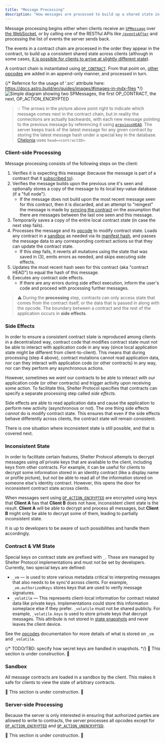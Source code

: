 ```yaml
---
title: "Message Processing"
description: "How messages are processed to build up a shared state in Shelter Protocol"
---
```


Message processing begins either when clients receive an [`SPMessage`](/en/spmessage) over [the WebSocket](/en/server-api#server-entry), or by calling one of the RESTful APIs like [`/eventsAfter`](/en/server-api#eventsafter) and processing the list of events the server sends back.

The events in a contract chain are processed in the order they appear in the contract, to build up a consistent shared state across clients (although in some cases, [it is possible for clients to arrive at slightly different state](#inconsistent-state)).

A contract chain is instantiated using [`OP_CONTRACT`](/en/opcodes#op_contract). From that point on, [other opcodes](/en/opcodes) are added in an append-only manner, and processed in turn.

{/* Refernce for the usage of '.src' attribute here: https://docs.astro.build/en/guides/images/#images-in-mdx-files */}
<img class="full-width" src={spmessageRef.src} alt="Simple diagram showing two SPMessages, the first OP_CONTRACT, the next, OP_ACTION_ENCRYPTED" class="center" />

> 💡 The arrows in the picture above point right to indicate which message comes next in the contract chain, but in reality the connections are actually backwards, with each new message pointing to the previous message by referencing it using [`previousHEAD`](/en/spmessage). The server keeps track of the latest message for any given contract by storing the latest message hash under a special key in the database. [Chelonia](/en/implementations) uses `head=<contractID>`.

### Client-side Processing

Message processing consists of the following steps on the client:

1. Verifies it is expecting this message (because the message is part of a contract that it [subscribed to](/en/server-api#client-sub)).
2. Verifies the message builds upon the previous one it's seen and optionally stores a copy of the message to its local key-value database (if a "full node").
    - If the message does not build upon the most recent message seen for this contract, then it is discarded, and an attempt to "reingest" the message is made by [syncing the contract](/en/server-api#eventsafter) on the assumption that there are messages between the last one seen and this message.
3. Temporarily saves a copy of the entire local contract state (in case the next step fails).
4. Processes the message and its [opcode](/en/opcodes) to modify contract state. Loads any contract in a [sandbox](#sandbox) as needed via its [manifest hash](/en/contract-manifests), and passes the message data to any corresponding contract actions so that they can update the contract state.
    - If this step fails, it reverts all mutations using the state that was saved in (3), emits errors as needed, and skips executing side effects.
5. Updates the most recent hash seen for this contract (aka "contract HEAD") to equal the hash of this message.
6. Executes any contract side effects.
    - If there are any errors during side effect execution, inform the user's code and proceed with processing further messages.

> ⚠︎ During the **processing** step, contracts can only access state that comes from the contract itself, or the data that is passed in along with the opcode. The boundary between a contract and the rest of the application occurs in **side effects**.

### Side Effects

In order to ensure a consistent contract state is reproduced among clients in a decentralized way, contract code that modifies contract state must not be able to interact with application code in any way (since local application state might be different from client-to-client). This means that during processing (step 4 above), contract mutations cannot read application data, nor can they interact with application code (or other contracts) in any way, nor can they perform any asynchronous actions.

However, sometimes we *want* our contracts to be able to interact with our application code (or other contracts) and trigger activity upon receiving some action. To facilitate this, Shelter Protocol specifies that contracts can specify a separate processing step called *side effects*.

Side effects are able to read application data and cause the application to perform new activity (asynchronous or not). The one thing side effects *cannot* do is modify contract state. This ensures that even if the side effects behave differently across clients, the contract state will remain consistent.

There is one situation where inconsistent state is still possible, and that is covered next.

### Inconsistent State

In order to facilitate certain features, Shelter Protocol attempts to decrypt messages using *all* private keys that are available to the client, including keys from other contracts. For example, it can be useful for clients to decrypt some information stored in an identity contract (like a display name or profile picture), but not be able to read all of the information stored on someone else's identity contract. However, this opens the door for inconsistent contract state across clients.

When messages sent using [`OP_ACTION_ENCRYPTED`](/en/opcodes#op_action_encrypted) are encrypted using keys that **Client A** has that **Client B** does not have, inconsistent client state is the result. **Client A** will be able to decrypt and process all messages, but **Client B** might only be able to decrypt some of them, leading to partially inconsistent state.

It is up to developers to be aware of such possibilities and handle them accordingly.

### Contract & VM State

Special keys on contract state are prefixed with `_`. These are managed by Shelter Protocol implementations and must not be set by developers. Currently, two special keys are defined:

- `_vm` — is used to store various metadata critical to interpreting messages that also needs to be sync'd across clients. For example, `_vm.authorizedKeys` stores keys that are used to verify message signatures.
- `_volatile` — This represents client-local information for contract related data like private keys. Implementations could store this information someplace else if they prefer. `_volatile` must not be shared publicly. For example, `_volatile.keys` is used to store private keys that decrypt messages. This attribute is not stored in [state snapshots](/en/state-snapshots) and never leaves the client device.

See the [opcodes](/en/opcodes) documentation for more details of what is stored on `_vm` and `_volatile`.

{/* TODO/TBD: specify how secret keys are handled in snapshots. */}
🚧 This section is under construction. 🚧

### Sandbox

All message contracts are loaded in a sandbox by the client. This makes it safe for clients to view the state of arbitrary contracts.

🚧 This section is under construction. 🚧

### Server-side Processing

Because the server is only interested in ensuring that authorized parties are allowed to write to contracts, the server processes all opcodes except for [`OP_ACTION_ENCRYPTED`](/en/opcodes#op_action_encrypted) and [`OP_ACTION_UNENCRYPTED`](/en/opcodes#op_action_unencrypted).

🚧 This section is under construction. 🚧
